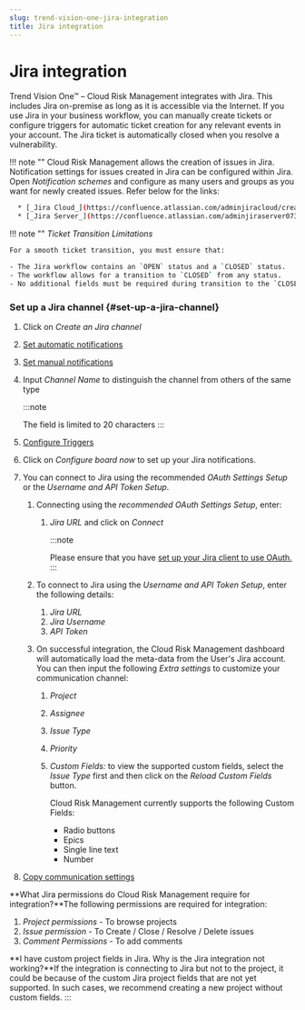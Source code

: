 ```yaml
---
slug: trend-vision-one-jira-integration
title: Jira integration
---
```

# Jira integration

Trend Vision One™ – Cloud Risk Management integrates with Jira. This includes Jira on-premise as long as it is accessible via the Internet. If you use Jira in your business workflow, you can manually create tickets or configure triggers for automatic ticket creation for any relevant events in your account. The Jira ticket is automatically closed when you resolve a vulnerability.

!!! note "" Cloud Risk Management allows the creation of issues in Jira. Notification settings for issues created in Jira can be configured within Jira. Open *Notification schemes* and configure as many users and groups as you want for newly created issues. Refer below for the links:

```bash
  * [_Jira Cloud_](https://confluence.atlassian.com/adminjiracloud/creating-a-notification-scheme-776636401.html)
  * [_Jira Server_](https://confluence.atlassian.com/adminjiraserver073/creating-a-notification-scheme-861253478.html)
```

!!! note "" *Ticket Transition Limitations*

```bash
For a smooth ticket transition, you must ensure that:

- The Jira workflow contains an `OPEN` status and a `CLOSED` status.
- The workflow allows for a transition to `CLOSED` from any status.
- No additional fields must be required during transition to the `CLOSED` status.
```

### Set up a Jira channel {#set-up-a-jira-channel}

1.  Click on *Create an Jira channel*

2.  [Set automatic notifications](toggle-automatic-notifications.mdx)

3.  [Set manual notifications](toggle-manual-notifications.mdx)

4.  Input *Channel Name* to distinguish the channel from others of the same type

    :::note

    The field is limited to 20 characters
    :::

5.  [Configure Triggers](communication-triggers.mdx)

6.  Click on *Configure board now* to set up your Jira notifications.

7.  You can connect to Jira using the recommended *OAuth Settings Setup* or the *Username and API Token Setup*.

    1.  Connecting using the *recommended OAuth Settings Setup*, enter:

        1.  *Jira URL* and click on *Connect*

            :::note

            Please ensure that you have [set up your Jira client to use OAuth.](oauth-client-jira-setup.mdx)
            :::

    2.  To connect to Jira using the *Username and API Token Setup*, enter the following details:

        1.  *Jira URL*
        2.  *Jira Username*
        3.  *API Token*

    3.  On successful integration, the Cloud Risk Management dashboard will automatically load the meta-data from the User's Jira account. You can then input the following *Extra settings* to customize your communication channel:

        1.  *Project*

        2.  *Assignee*

        3.  *Issue Type*

        4.  *Priority*

        5.  *Custom Fields:* to view the supported custom fields, select the *Issue Type* first and then click on the *Reload Custom Fields* button.

            Cloud Risk Management currently supports the following Custom Fields:

            - Radio buttons
            - Epics
            - Single line text
            - Number

8.  [Copy communication settings](copy-communication-settings.mdx)

\*\*What Jira permissions do Cloud Risk Management require for integration?\*\*The following permissions are required for integration:

1.  *Project permissions* - To browse projects
2.  *Issue permission* - To Create / Close / Resolve / Delete issues
3.  *Comment Permissions* - To add comments

\*\*I have custom project fields in Jira. Why is the Jira integration not working?\*\*If the integration is connecting to Jira but not to the project, it could be because of the custom Jira project fields that are not yet supported. In such cases, we recommend creating a new project without custom fields.
:::
